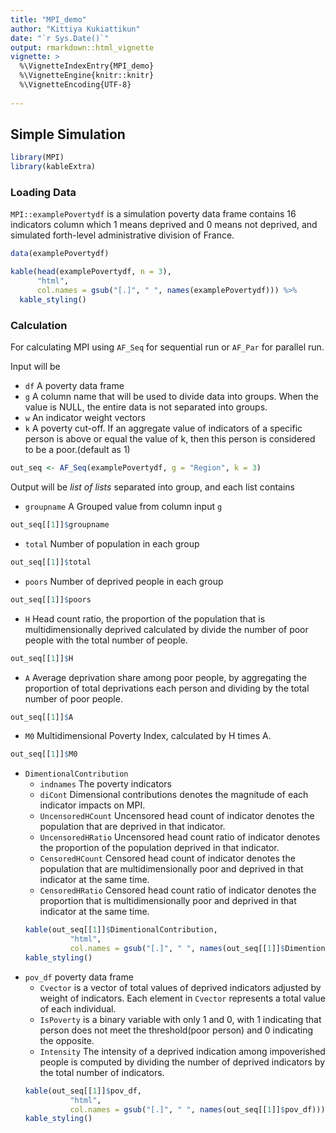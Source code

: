 ---
title: "MPI_demo"
author: "Kittiya Kukiattikun"
date: "`r Sys.Date()`"
output: rmarkdown::html_vignette
vignette: >
  %\VignetteIndexEntry{MPI_demo}
  %\VignetteEngine{knitr::knitr}
  %\VignetteEncoding{UTF-8}
  
---

## Simple Simulation

```{r warning=F, message=F}
library(MPI)
library(kableExtra) 
```

### Loading Data

`MPI::examplePovertydf` is a simulation poverty data frame contains 16 indicators column which 1 means deprived and 0 means not deprived, and simulated forth-level administrative division of France. 

```{r}
data(examplePovertydf)
```
```{r example, results = 'asis', echo = FALSE}
kable(head(examplePovertydf, n = 3), 
      "html", 
      col.names = gsub("[.]", " ", names(examplePovertydf))) %>% 
  kable_styling()
```

### Calculation

For calculating MPI using `AF_Seq` for sequential run or `AF_Par` for parallel run.

Input will be 

* `df` A poverty data frame
* `g` A column name that will be used to divide data into groups. When the value is NULL, the entire data is not separated into groups.
* `w` An indicator weight vectors
* `k` A poverty cut-off. If an aggregate value of indicators of a specific person is above or equal the value of k, then this person is considered to be a poor.(default as 1)
```{r}
out_seq <- AF_Seq(examplePovertydf, g = "Region", k = 3)
```

Output will be *list of lists* separated into group, and each list contains

* `groupname`  A Grouped value from column input `g`
```{r, echo=FALSE}
out_seq[[1]]$groupname
```

* `total`  Number of population in each group
```{r, echo=FALSE}
out_seq[[1]]$total
```

* `poors`  Number of deprived people in each group
```{r, echo=FALSE}
out_seq[[1]]$poors
```

* `H` Head count ratio, the proportion of the population that is multidimensionally deprived calculated by divide the number of poor people with the total number of people. 
```{r, echo=FALSE}
out_seq[[1]]$H
```
* `A` Average deprivation share among poor people, by aggregating the proportion of total deprivations each person and dividing by the total number of poor people.
```{r, echo=FALSE}
out_seq[[1]]$A
```
* `M0` Multidimensional Poverty Index, calculated by H times A. 
```{r, echo=FALSE}
out_seq[[1]]$M0
```
* `DimentionalContribution`
  + `indnames` The poverty indicators
  + `diCont` Dimensional contributions denotes the magnitude of each indicator impacts on MPI.
  + `UncensoredHCount` Uncensored head count of indicator denotes the population that are deprived in that indicator.
  + `UncensoredHRatio` Uncensored head count ratio of indicator denotes the proportion of the population deprived in that indicator.
  + `CensoredHCount` Censored head count of indicator denotes the population that are multidimensionally poor and deprived in that indicator at the same time.
  + `CensoredHRatio` Censored head count ratio of indicator denotes the proportion that is multidimensionally poor and deprived in that indicator at the same time.
```{r outt1, results = 'asis', echo=FALSE}
kable(out_seq[[1]]$DimentionalContribution, 
            "html",
            col.names = gsub("[.]", " ", names(out_seq[[1]]$DimentionalContribution))) %>%
  kable_styling()
```
* `pov_df` poverty data frame 
  + `Cvector` is a vector of total values of deprived indicators adjusted by weight of indicators. Each element in `Cvector` represents a total value of each individual.
  + `IsPoverty` is a binary variable with only 1 and 0, with 1 indicating that person does not meet the threshold(poor person) and 0 indicating the opposite.
  + `Intensity` The intensity of a deprived indication among impoverished people is computed by dividing the number of deprived indicators by the total number of indicators.
```{r outt2, results = 'asis', echo=FALSE}
kable(out_seq[[1]]$pov_df, 
            "html",
            col.names = gsub("[.]", " ", names(out_seq[[1]]$pov_df))) %>%
  kable_styling()
```
